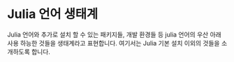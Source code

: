 # Julia 언어 생태계 {.unnumbered}

Julia 언어와 추가로 설치 할 수 있는 패키지들, 개발 환경들 등 julia 언어의 우산 아래 사용 하능한 것들을 생태계라고 표현합니다. 여기서는 Julia 기본 설치 이외의 것들을 소개하도록 합니다. 


